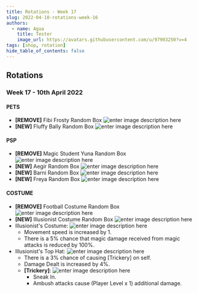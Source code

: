 ```yaml
---
title: Rotations - Week 17
slug: 2022-04-10-rotations-week-16
authors:
  - name: Agua
    title: Tester
    image_url: https://avatars.githubusercontent.com/u/97903250?v=4
tags: [shop, rotation]
hide_table_of_contents: false
---
```




## Rotations

### **Week 17** - **10th April 2022**

#### PETS
- **[REMOVE]** Fibi Frosty Random Box ![enter image description here](https://nosapki.nostale.club/images/Ikona/2564.png)
- **[NEW]** Fluffy Bally Random Box ![enter image description here](https://nosapki.nostale.club/images/Ikona/2581.png)

#### PSP
- **[REMOVE]** Magic Student Yuna Random Box ![enter image description here](https://nosapki.nostale.club/images/Ikona/4078.png)
- **[NEW]** Aegir Random Box ![enter image description here](https://nosapki.nostale.club/images/Ikona/2573.png)
- **[NEW]** Barni Random Box ![enter image description here](https://nosapki.nostale.club/images/Ikona/2574.png)
- **[NEW]** Freya Random Box ![enter image description here](https://nosapki.nostale.club/images/Ikona/2575.png)

#### COSTUME
- **[REMOVE]** Football Costume Random Box ![enter image description here](https://nosapki.nostale.club/images/Ikona/2653.png)
- **[NEW]** Illusionist Costume Random Box ![enter image description here](https://nosapki.nostale.club/images/Ikona/2802.png)
- Illusionist's Costume: ![enter image description here](https://nosapki.nostale.club/images/Ikona/2802.png) 
  - <BCard>Movement speed is increased by 1.</BCard>
  - <BCard>There is a 5% chance that magic damage received from magic attacks is reduced by 100%.</BCard>
- Illusionist's Top Hat: ![enter image description here](https://nosapki.nostale.club/images/Ikona/2801.png)
    - <BCard>There is a 3% chance of causing [Trickery] on self.</BCard>
    - <BCard>Damage Dealt is increased by 4%.</BCard>
     - **[Trickery]**: ![enter image description here](https://imageshack.com/i/pmdJP3C2p)
        - <BCard>Sneak In.</BCard>
        - <BCard>Ambush attacks cause (Player Level x 1) additional damage.</BCard>
